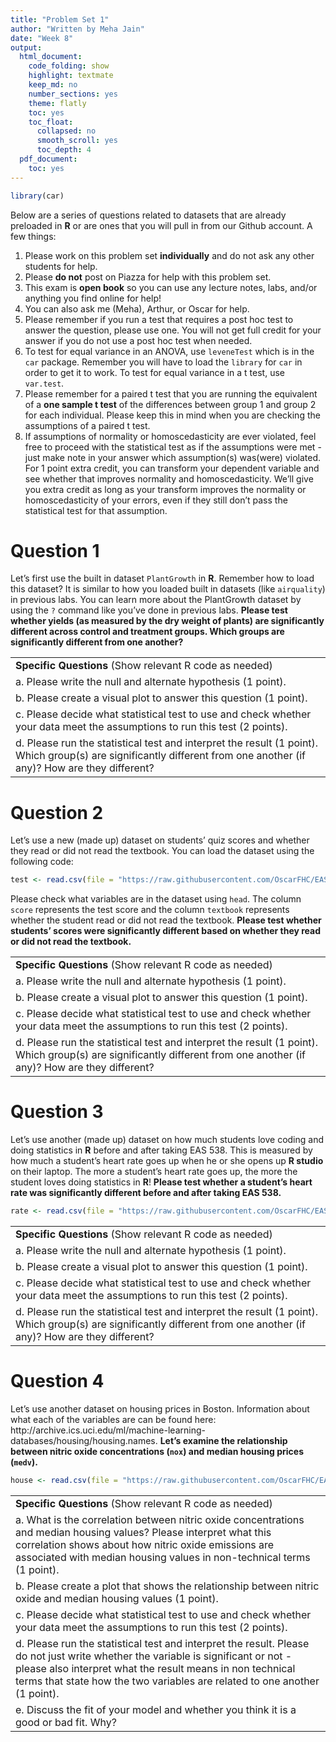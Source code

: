 ```yaml
---
title: "Problem Set 1"
author: "Written by Meha Jain"
date: "Week 8"
output:
  html_document:
    code_folding: show
    highlight: textmate
    keep_md: no
    number_sections: yes
    theme: flatly
    toc: yes
    toc_float:
      collapsed: no
      smooth_scroll: yes
      toc_depth: 4
  pdf_document:
    toc: yes
---
```


```r
library(car)
```

Below are a series of questions related to datasets that are already preloaded in __R__ or are ones that you will pull in from our Github account. A few things:   


1. Please work on this problem set **individually** and do not ask any other students for help.    
2. Please **do not** post on Piazza for help with this problem set.  
3. This exam is **open book** so you can use any lecture notes, labs, and/or anything you find online for help!  
4. You can also ask me (Meha), Arthur, or Oscar for help.  
5. Please remember if you run a test that requires a post hoc test to answer the question, please use one. You will not get full credit for your answer if you do not use a post hoc test when needed.   
6. To test for equal variance in an ANOVA, use `leveneTest` which is in the `car` package. Remember you will have to load the `library` for `car` in order to get it to work. To test for equal variance in a t test, use `var.test`.
7. Please remember for a paired t test that you are running the equivalent of a **one sample t test** of the differences between group 1 and group 2 for each individual. Please keep this in mind when you are checking the assumptions of a paired t test. 
8. If assumptions of normality or homoscedasticity are ever violated, feel free to proceed with the statistical test as if the assumptions were met - just make note in your answer which assumption(s) was(were) violated. For 1 point extra credit, you can transform your dependent variable and see whether that improves normality and homoscedasticity. We'll give you extra credit as long as your transform improves the normality or homoscedasticity of your errors, even if they still don't pass the statistical test for that assumption.

#  Question 1                

Let's first use the built in dataset `PlantGrowth` in __R__. Remember how to load this dataset? It is similar to how you loaded built in datasets (like `airquality`) in previous labs. You can learn more about the PlantGrowth dataset by using the `?` command like you've done in previous labs. **Please test whether yields (as measured by the dry weight of plants) are significantly different across control and treatment groups. Which groups are significantly different from one another?** 

-----------------------------------------------------------------------------------------------
__Specific Questions__ (Show relevant R code as needed)         
a. Please write the null and alternate hypothesis (1 point).  
b. Please create a visual plot to answer this question (1 point).  
c. Please decide what statistical test to use and check whether your data meet the assumptions to run this test (2 points).  
d. Please run the statistical test and interpret the result (1 point). Which group(s) are significantly different from one another (if any)? How are they different?
-----------------------------------------------------------------------------------------------

#  Question 2                

Let's use a new (made up) dataset on students' quiz scores and whether they read or did not read the textbook. You can load the dataset using the following code:

``` r
test <- read.csv(file = "https://raw.githubusercontent.com/OscarFHC/EAS538_2018/master/ProblemSet1/test.csv", sep = ",", header = T, comment.char = "#")
```

Please check what variables are in the dataset using `head`. The column `score` represents the test score and the column `textbook` represents whether the student read or did not read the textbook. **Please test whether students' scores were significantly different based on whether they read or did not read the textbook.** 

-----------------------------------------------------------------------------------------------
__Specific Questions__ (Show relevant R code as needed)             
a. Please write the null and alternate hypothesis (1 point).  
b. Please create a visual plot to answer this question (1 point).  
c. Please decide what statistical test to use and check whether your data meet the assumptions to run this test (2 points).  
d. Please run the statistical test and interpret the result (1 point). Which group(s) are significantly different from one another (if any)? How are they different?
-----------------------------------------------------------------------------------------------

#  Question 3                

Let's use another (made up) dataset on how much students love coding and doing statistics in __R__ before and after taking EAS 538. This is measured by how much a student's heart rate goes up when he or she opens up __R studio__ on their laptop. The more a student's heart rate goes up, the more the student loves doing statistics in __R__! **Please test whether a student's heart rate was significantly different before and after taking EAS 538.** 

``` r
rate <- read.csv(file = "https://raw.githubusercontent.com/OscarFHC/EAS538_2018/master/ProblemSet1/rate.csv", sep = ",", header = T, comment.char = "#")
```

-----------------------------------------------------------------------------------------------
__Specific Questions__ (Show relevant R code as needed)           
a. Please write the null and alternate hypothesis (1 point).  
b. Please create a visual plot to answer this question (1 point).  
c. Please decide what statistical test to use and check whether your data meet the assumptions to run this test (2 points).  
d. Please run the statistical test and interpret the result (1 point). Which group(s) are significantly different from one another (if any)? How are they different?
-----------------------------------------------------------------------------------------------

#  Question 4                

Let's use another dataset on housing prices in Boston. Information about what each of the variables are can be found here: http://archive.ics.uci.edu/ml/machine-learning-databases/housing/housing.names. **Let's examine the relationship between nitric oxide concentrations (`nox`) and median housing prices (`medv`).**

``` r
house <- read.csv(file = "https://raw.githubusercontent.com/OscarFHC/EAS538_2018/master/ProblemSet1/housingdata.csv", sep = ",", header = T, comment.char = "#")
```


-----------------------------------------------------------------------------------------------
__Specific Questions__ (Show relevant R code as needed)           
a. What is the correlation between nitric oxide concentrations and median housing values? Please interpret what this correlation shows about how nitric oxide emissions are associated with median housing values in non-technical terms (1 point). 
b. Please create a plot that shows the relationship between nitric oxide and median housing values (1 point).  
c. Please decide what statistical test to use and check whether your data meet the assumptions to run this test (2 points).  
d. Please run the statistical test and interpret the result. Please do not just write whether the variable is significant or not - please also interpret what the result means in non technical terms that state how the two variables are related to one another (1 point).
e. Discuss the fit of your model and whether you think it is a good or bad fit. Why?
-----------------------------------------------------------------------------------------------
